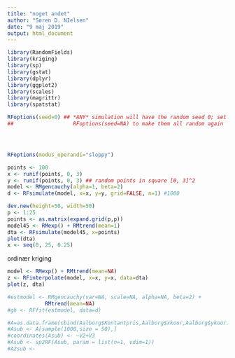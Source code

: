 ```yaml
---
title: "noget andet"
author: "Søren D. NIelsen"
date: "9 maj 2019"
output: html_document
---
```


```r
library(RandomFields)
library(kriging)
library(sp)
library(gstat)
library(dplyr)
library(ggplot2)
library(scales)
library(magrittr)
library(spatstat)
```

```r
RFoptions(seed=0) ## *ANY* simulation will have the random seed 0; set
##                   RFoptions(seed=NA) to make them all random again




RFoptions(modus_operandi="sloppy")
```


```r
points <- 100
x <- runif(points, 0, 3)
y <- runif(points, 0, 3) ## random points in square [0, 3]^2
model <- RMgencauchy(alpha=1, beta=2)
d <- RFsimulate(model, x=x, y=y, grid=FALSE, n=1) #1000
```

```r
dev.new(height=50, width=50)
p <- 1:25
points <- as.matrix(expand.grid(p,p))
model45 <- RMexp() + RMtrend(mean=1)
dta <- RFsimulate(model45, x=points)
plot(dta)
x <- seq(0, 25, 0.25)

```

ordinær kriging
```r
model <- RMexp() + RMtrend(mean=NA)
z <- RFinterpolate(model, x=x, y=x, data=dta)
plot(z, dta)
```


```r
#estmodel <- RMgencauchy(var=NA, scale=NA, alpha=NA, beta=2) +
            RMtrend(mean=NA)
#gh <- RFfit(estmodel, data=d)
```




```r
#A=as.data.frame(cbind(Aalborg$Kontantpris,Aalborg$xkoor,Aalborg$ykoor))
#Asub <- A[sample(1000,size = 50),]
#coordinates(Asub) <- ~V2+V3
#Asub <- sp2RF(Asub, param = list(n=1, vdim=1))
#A2sub <- 
```

